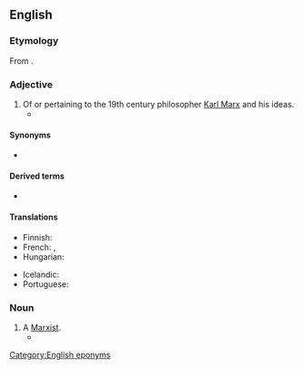 ==English==
{{wikipedia|Karl Marx}}

===Etymology===
From {{suffix|Marx|ian|lang=en}}.

===Adjective===
{{en-adj}}

# Of or pertaining to the 19th century philosopher [[w:Karl Marx|Karl Marx]] and his ideas. {{defdate|from 19th c.}}
#* {{quote-text|year=2005|author=Bruce Philp|title=Reduction, Rationality and Game Theory in Marxian Economics|page=3|passage=But to use game theory in a '''Marxian''' setting requires more that simply adopting the tools and methods of non-cooperative game theory, root and branch.}}

====Synonyms====
* {{l|en|Marxist}}

====Derived terms====
* {{l|en|Marxian unemployment}}

====Translations====
{{trans-top|of or pertaining to Karl Marx and his ideas}}
* Finnish: {{t+|fi|marxilainen}}
* French: {{t+|fr|marxien}}, {{t+|fr|marxiste|m|f}}
* Hungarian: {{t|hu|marxi}}
{{trans-mid}}
* Icelandic: {{t|is|marxískur}}
* Portuguese: {{t|pt|marxiano|m|f}}
{{trans-bottom}}

===Noun===
{{en-noun}}

# A [[Marxist]]. {{defdate|from 19th c.}}
#* {{quote-text|year=1934|author={{w|F Scott Fitzgerald}}|title=Tender is the Night|passage=Hannan turned from the piano and said, winking at the others: ‘Mac thinks a '''Marxian''' is somebody who went to St Mark's school.’}}

[[Category:English eponyms]]